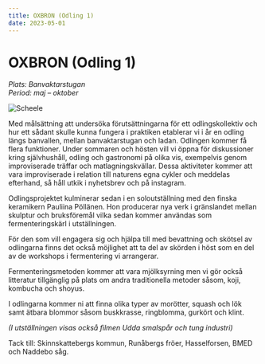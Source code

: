 ```yaml
---
title: OXBRON (Odling 1)
date: 2023-05-01
---
```


# OXBRON (Odling 1)

_Plats: Banvaktarstugan_ <br/>
_Period: maj – oktober_<br/>

![Scheele](/img/IMG_8712.jpg)

Med målsättning att undersöka förutsättningarna för ett odlingskollektiv och hur ett sådant skulle kunna fungera i praktiken etablerar vi i år en odling längs banvallen, mellan banvaktarstugan och ladan. Odlingen kommer få flera funktioner. Under sommaren och hösten vill vi öppna för diskussioner kring självhushåll, odling och gastronomi på olika vis, exempelvis genom improviserade träffar och matlagningskvällar. Dessa aktiviteter kommer att vara improviserade i relation till naturens egna cykler och meddelas efterhand, så håll utkik i nyhetsbrev och på instagram.

Odlingsprojektet kulminerar sedan i en soloutställning med den finska keramikern Pauliina Pöllänen. Hon producerar nya verk i gränslandet mellan skulptur och bruksföremål vilka sedan kommer användas som fermenteringskärl i utställningen.

För den som vill engagera sig och hjälpa till med bevattning och skötsel av odlingarna finns det också möjlighet att ta del av skörden i höst som en del av de workshops i fermentering vi arrangerar.

Fermenteringsmetoden kommer att vara mjölksyrning men vi gör också litteratur tillgänglig på plats om andra traditionella metoder såsom, koji, kombucha och shoyus.

I odlingarna kommer ni att finna olika typer av morötter, squash och lök samt ätbara blommor såsom buskkrasse, ringblomma, gurkört och klint.

_(I utställningen visas också filmen Udda smalspår och tung industri)_

<p style={{ textAlign: "center", paddingTop: "2rem" }}>
  Tack till: Skinnskattebergs kommun, Runåbergs fröer, Hasselforsen, BMED och
  Naddebo såg.
</p>
